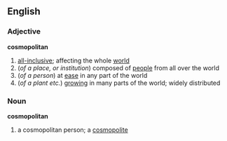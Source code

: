 ==English==
===Adjective===
{{wikipedia}}
'''cosmopolitan'''
# [[all-inclusive]]; affecting the whole [[world]]
#(''of a place, or institution'') composed of [[people]] from all over the world
#(''of a person'') at [[ease]] in any part of the world
#(''of a plant etc.'') [[growing]] in many parts of the world; widely distributed
===Noun===
'''cosmopolitan'''
# a cosmopolitan person; a [[cosmopolite]]